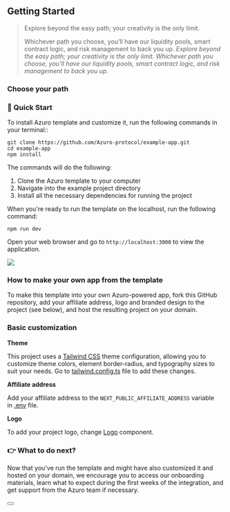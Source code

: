 
## Getting Started
> Explore beyond the easy path; your creativity is the only limit.
>
> Whichever path you choose, you’ll have our liquidity pools, smart contract logic, and risk management to back you up.
*Explore beyond the easy path; your creativity is the only limit. Whichever path you choose, you’ll have our liquidity pools, smart contract logic, and risk management to back you up.*

### Choose your path

<div className="grid lg:grid-cols-3 gap-3 mt-8">
  <Card
    title="Easy"
    text="
        <p>- Low-code option</p>
        <p>- Prerequisites: Git, Node.js</p>
        <p>- Result: basic dApp with access to onchain data in less than a day.</p>"
    to="https://gem.azuro.org/hub/apps/get-started#-quick-start"
  />
  <Card
    title="Medium"
    text="
        <p>- Moderate coding (SDK)</p>
        <p>- Prerequisites: JavaScript, Web3 (wagmi, ethers)</p>
        <p>- Result: basic dApp in less than a day with access to onchain data and broad customization opportunities.</p>"
    to="https://gem.azuro.org/hub/apps/sdk/overview"
  />
  <Card
    title="Advanced"
    text="
        <p>- Independent coding</p>
        <p>- Prerequisites: GraphQL, Web3 (wagmi, ethers, or other similar libs)</p>
        <p>- Result: any Azuro app (betting interfaces, bots, game engines, DAOs, etc.).</p>"
    to="/hub/apps/toolkit/overview"
  />
</div>

### 🚀 Quick Start

To install Azuro template and customize it, run the following commands in your terminal::

```
git clone https://github.com/Azuro-protocol/example-app.git
cd example-app
npm install
```

The commands will do the following:

1. Clone the Azuro template to your computer
2. Navigate into the example project directory
3. Install all the necessary dependencies for running the project 

When you're ready to run the template on the localhost, run the following command:

```
npm run dev
```

Open your web browser and go to `http://localhost:3000` to view the application.

<Image
  src="/images/hub/template.png"
  width={2000}
  height={700}
/>
### How to make your own app from the template

To make this template into your own Azuro-powered app, fork this GitHub repository, add your affiliate address, logo and branded design to the project (see below), and host the resulting project on your domain.

### Basic customization

**Theme**

This project uses a [Tailwind CSS](https://tailwindcss.com/docs/theme) theme configuration, allowing you to customize theme colors, element border-radius, and typography sizes to suit your needs. Go to [tailwind.config.ts](https://github.com/Azuro-protocol/example-app/blob/main/tailwind.config.ts) file to add these changes.

**Affiliate address**

Add your affiliate address to the `NEXT_PUBLIC_AFFILIATE_ADDRESS` variable in [.env](https://github.com/Azuro-protocol/example-app/blob/main/.env) file.

**Logo**

To add your project logo, change [Logo](https://github.com/Azuro-protocol/example-app/blob/main/src/components/ui/Logo/Logo.tsx) component.

### 👉 What to do next?

Now that you've run the template and might have also customized it and hosted on your domain, we encourage you to access our onboarding materials, learn what to expect during the first weeks of the integration, and get support from the Azuro team if necessary.
####
<div className="px-50">
  <Button
    toTab="https://azuro-protocol.notion.site/91b821c6082141808585807b0a0dd2ea?v=03c9a83931574f33ad37ff1202690937"
    title="Start onboarding"
  />
</div>


